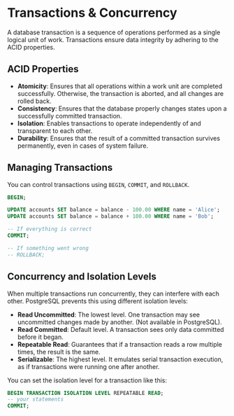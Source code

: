 # Transactions & Concurrency

A database transaction is a sequence of operations performed as a single logical unit of work. Transactions ensure data integrity by adhering to the ACID properties.

## ACID Properties

- **Atomicity**: Ensures that all operations within a work unit are completed successfully. Otherwise, the transaction is aborted, and all changes are rolled back.
- **Consistency**: Ensures that the database properly changes states upon a successfully committed transaction.
- **Isolation**: Enables transactions to operate independently of and transparent to each other.
- **Durability**: Ensures that the result of a committed transaction survives permanently, even in cases of system failure.

## Managing Transactions

You can control transactions using `BEGIN`, `COMMIT`, and `ROLLBACK`.

```sql
BEGIN;

UPDATE accounts SET balance = balance - 100.00 WHERE name = 'Alice';
UPDATE accounts SET balance = balance + 100.00 WHERE name = 'Bob';

-- If everything is correct
COMMIT;

-- If something went wrong
-- ROLLBACK;
```

## Concurrency and Isolation Levels

When multiple transactions run concurrently, they can interfere with each other. PostgreSQL prevents this using different isolation levels:

- **Read Uncommitted**: The lowest level. One transaction may see uncommitted changes made by another. (Not available in PostgreSQL).
- **Read Committed**: Default level. A transaction sees only data committed before it began.
- **Repeatable Read**: Guarantees that if a transaction reads a row multiple times, the result is the same.
- **Serializable**: The highest level. It emulates serial transaction execution, as if transactions were running one after another.

You can set the isolation level for a transaction like this:

```sql
BEGIN TRANSACTION ISOLATION LEVEL REPEATABLE READ;
-- your statements
COMMIT;
```
